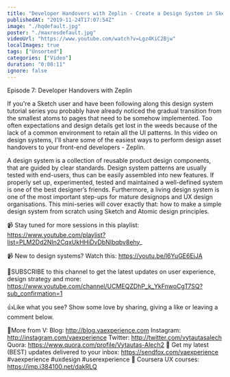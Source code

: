 ```yaml
---
title: "Developer Handovers with Zeplin - Create a Design System in Sketch, Ep7"
publishedAt: "2019-11-24T17:07:54Z"
image: "./hqdefault.jpg"
poster: "./maxresdefault.jpg"
videoUrl: "https://www.youtube.com/watch?v=Lgz4KiC2Bjw"
localImages: true
tags: ["Unsorted"]
categories: ["Video"]
duration: "0:08:11"
ignore: false
---
```


Episode 7: Developer Handovers with Zeplin

If you're a Sketch user and have been following along this design system tutorial series you probably have already noticed the gradual transition from the smallest atoms to pages that need to be somehow implemented. Too often expectations and design details get lost in the weeds because of the lack of a common environment to retain all the UI patterns. In this video on design systems, I'll share some of the easiest ways to perform design asset handovers to your front-end developers - Zeplin.

A design system is a collection of reusable product design components, that are guided by clear standards. Design system patterns are usually tested with end-users, thus can be easily assembled into new features. If properly set up, experimented, tested and maintained a well-defined system is one of the best designer’s friends. Furthermore, a living design system is one of the most important step-ups for mature designops and UX design organisations. This mini-series will cover exactly that: how to make a simple design system from scratch using Sketch and Atomic design principles.

📹 Stay tuned for more sessions in this playlist: https://www.youtube.com/playlist?list=PLM2Dd2NIn2CqxUkHHiDvDbNIbqbv8ehy_

📹 New to design systems? Watch this: https://youtu.be/l6YuGE6EjJA

🙌SUBSCRIBE to this channel to get the latest updates on user experience, design strategy and more: https://www.youtube.com/channel/UCMEQZDhP_k_YkFnwoCgT7SQ?sub_confirmation=1

👍Like what you see? Show some love by sharing, giving a like or leaving a comment below.

👨More from V:
Blog: http://blog.vaexperience.com
Instagram: http://instagram.com/vaexperience
Twitter: http://twitter.com/vytautasalech
Quora: https://www.quora.com/profile/Vytautas-Alech2 📩 Get my latest (BEST) updates delivered to your inbox: https://sendfox.com/vaexperience
#vaexperience #uxdesign #userexperience 🎒 Coursera UX courses: https://imp.i384100.net/dakRLQ

